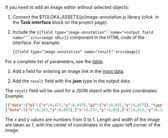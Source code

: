 If you need to add an image editor without selected objects:

1. Connect the $TOLOKA_ASSETS/js/image-annotation.js library (click <img src="https://tlkfrontprod.azureedge.net/portal-production/static/uploaded/images/1675425167322/1675425167322_original_svg.svg" alt="" /> in the **Task interface** block on the project page).

1. Include the `{{field type="image-annotation"``name="<output field name>"``src=<image URL>}}` component in the HTML code of the interface. For example:

    ```html
    {{field type="image-annotation" name="result" src=image}}
    ```

For a complete list of parameters, see the [table](#parameters).

1. Add a field for entering an image link in the [input data](/docs/guide/incoming).

1. Add the `result` field with the **json** type in the output data.

The `result` field will be used for a JSON object with the point coordinates. Example:

```json
[{"data":{"p1":{"x":0.472,"y":0.413},"p2":{"x":0.932,"y":0.877}},"type":"rectangle"},
{"data":[{"x":0.143,"y":0.807},{"x":0.317,"y":0.87},{"x":0.511,"y":0.145},{"x":0.328,"y":0.096},{"x":0.096,"y":0.554}],"type":"polygon"}]
```

The _x_ and _y_ values are numbers from 0 to 1. Length and width of the image are taken as 1, with the center of coordinates in the upper-left corner of the image.
